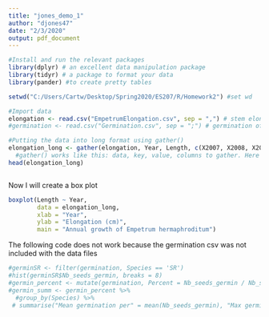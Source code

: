 ```yaml
---
title: "jones_demo_1"
author: "djones47"
date: "2/3/2020"
output: pdf_document
---
```


```r
#Install and run the relevant packages
library(dplyr) # an excellent data manipulation package
library(tidyr) # a package to format your data
library(pander) #to create pretty tables

setwd("C:/Users/Cartw/Desktop/Spring2020/ES207/R/Homework2") #set wd

#Import data 
elongation <- read.csv("EmpetrumElongation.csv", sep = ",") # stem elongation measurements on crowberry
#germination <- read.csv("Germination.csv", sep = ";") # germination of seeds subjected to toxic solutions (Not included with CSVs)

#Putting the data into long format using gather()
elongation_long <- gather(elongation, Year, Length, c(X2007, X2008, X2009, X2010, X2011, X2012)) 
  #gather() works like this: data, key, value, columns to gather. Here we want the lengths (value) to be gathered by year (key). Note that you are completely making up the names of the second and third arguments, unlike most functions in R.
head(elongation_long)



```


Now I will create a box plot 

```r
boxplot(Length ~ Year, 
        data = elongation_long, 
        xlab = "Year", 
        ylab = "Elongation (cm)", 
        main = "Annual growth of Empetrum hermaphroditum")
```

The following code does not work because the germination csv was not included with the data files

```r
#germinSR <- filter(germination, Species == 'SR')
#hist(germinSR$Nb_seeds_germin, breaks = 8)
#germin_percent <- mutate(germination, Percent = Nb_seeds_germin / Nb_seeds_tot * 100)
#germin_summ <- germin_percent %>%
  #group_by(Species) %>%
 # summarise("Mean germination per" = mean(Nb_seeds_germin), "Max germination per" = max(Nb_seeds_germin), "Min germination per" = min(Nb_seeds_germin))


```


